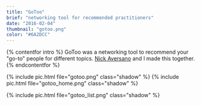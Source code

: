 ```yaml
---
title: "GoToo"
brief: "networking tool for recommended practitioners"
date: "2016-02-04"
thumbnail: "gotoo.png"
color: "#6A2DCC"
---
```


{% contentfor intro %}
GoToo was a networking tool to recommend your "go-to" people for different topics. [Nick Aversano](http://nickav.co/) and I made this together.
{% endcontentfor %}

{% include pic.html file="gotoo.png" class="shadow" %}
{% include pic.html file="gotoo_home.png" class="shadow" %}

{% include pic.html file="gotoo_list.png" class="shadow" %}
